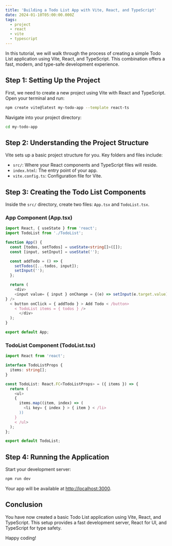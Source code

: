 ```yaml
---
title: 'Building a Todo List App with Vite, React, and TypeScript'
date: 2024-01-10T05:00:00.000Z
tags:
  - project
  - react
  - vite
  - typescript
---
```


In this tutorial, we will walk through the process of creating a simple Todo List application using Vite, React, and TypeScript. This combination offers a fast, modern, and type-safe development experience.

## Step 1: Setting Up the Project

First, we need to create a new project using Vite with React and TypeScript. Open your terminal and run:

```bash
npm create vite@latest my-todo-app --template react-ts
```

Navigate into your project directory:

```bash
cd my-todo-app
```

## Step 2: Understanding the Project Structure

Vite sets up a basic project structure for you. Key folders and files include:

* `src/`: Where your React components and TypeScript files will reside.
* `index.html`: The entry point of your app.
* `vite.config.ts`: Configuration file for Vite.

## Step 3: Creating the Todo List Components

Inside the `src/` directory, create two files: `App.tsx` and `TodoList.tsx`.

### App Component (App.tsx)

```typescript
import React, { useState } from 'react';
import TodoList from './TodoList';

function App() {
  const [todos, setTodos] = useState<string[]>([]);
  const [input, setInput] = useState('');

  const addTodo = () => {
    setTodos([...todos, input]);
    setInput('');
  };

  return (
    <div>
    <input value= { input } onChange = {(e) => setInput(e.target.value)
} />
  < button onClick = { addTodo } > Add Todo < /button>
    < TodoList items = { todos } />
      </div>
  );
}

export default App;
```

### TodoList Component (TodoList.tsx)

```typescript
import React from 'react';

interface TodoListProps {
  items: string[];
}

const TodoList: React.FC<TodoListProps> = ({ items }) => {
  return (
    <ul>
    {
      items.map((item, index) => (
        <li key= { index } > { item } < /li>
      ))
    }
    < /ul>
  );
};

export default TodoList;
```

## Step 4: Running the Application

Start your development server:

```bash
npm run dev
```

Your app will be available at [http://localhost:3000](http://localhost:3000).

## Conclusion

You have now created a basic Todo List application using Vite, React, and TypeScript. This setup provides a fast development server, React for UI, and TypeScript for type safety.

Happy coding!
